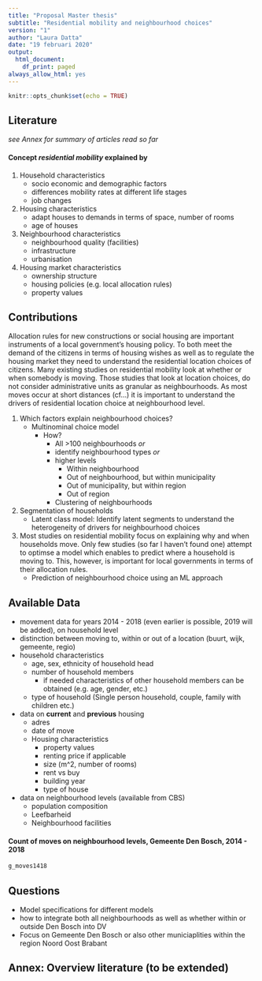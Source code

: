 ---
title: "Proposal Master thesis"
subtitle: "Residential mobility and neighbourhood choices"
version: "1"
author: "Laura Datta"
date: "19 februari 2020"
output:
  html_document:
    df_print: paged
always_allow_html: yes
---

```{r setup, include=FALSE}
knitr::opts_chunk$set(echo = TRUE)
```

## Literature 
*see Annex for summary of articles read so far*

#### Concept *residential mobility* explained by

1. Household characteristics
    + socio economic and demographic factors
    + differences mobility rates at different life stages
    + job changes
1. Housing characteristics
    + adapt houses to demands in terms of space, number of rooms
    + age of houses
1. Neighbourhood characteristics
    + neighbourhood quality (facilities)
    + infrastructure
    + urbanisation
1. Housing market characteristics
    + ownership structure
    + housing policies (e.g. local allocation rules)
    + property values
    
## Contributions

Allocation rules for new constructions or social housing are important instruments of a local government's housing policy. To both meet the demand of the citizens in terms of housing wishes as well as to regulate the housing market they need to understand the residential location choices of citizens. Many existing studies on residential mobility look at whether or when somebody is moving. Those studies that look at location choices, do not consider administrative units as granular as neighbourhoods. As most moves occur at short distances (cf...) it is important to understand the drivers of residential location choice at neighbourhood level.

1. Which factors explain neighbourhood choices?
    +   Multinominal choice model
        + How? 
            + All >100 neighbourhoods *or*
            + identify neighbourhood types *or* 
            + higher levels
                + Within neighbourhood
                + Out of neighbourhood, but within municipality
                + Out of municipality, but within region
                + Out of region
            + Clustering of neighbourhoods
                
1. Segmentation of households
    + Latent class model: Identify latent segments to understand the heterogeneity of drivers for neighbourhood choices

1. Most studies on residential mobility focus on explaining why and when households move. Only few studies (so far I haven't found one) attempt to optimse a model which enables to predict where a household is moving to. This, however, is important for local governments in terms of their allocation rules.
    + Prediction of neighbourhood choice using an ML approach

## Available Data

+ movement data for years 2014 - 2018 (even earlier is possible, 2019 will be added), on household level
+ distinction between moving to, within or out of a location (buurt, wijk, gemeente, regio)
+ household characteristics
    + age, sex, ethnicity of household head
    + number of household members
       + if needed characteristics of other household members can be obtained (e.g. age, gender, etc.)
    + type of household (Single person household, couple, family with children etc.)
+ data on **current** and **previous** housing
    + adres
    + date of move
    + Housing characteristics
        + property values
        + renting price if applicable
        + size (m^2, number of rooms)
        + rent vs buy
        + building year
        + type of house
+ data on neighbourhood levels (available from CBS)
    + population composition
    + Leefbarheid
    + Neighbourhood facilities
    
#### Count of moves on neighbourhood levels, Gemeente Den Bosch, 2014 - 2018
```{r, echo = F}
g_moves1418
```

## Questions
+ Model specifications for different models
+ how to integrate both all neighbourhoods as well as whether within or outside Den Bosch into DV
+ Focus on Gemeente Den Bosch or also other municiaplities within the region Noord Oost Brabant


## Annex: Overview literature (to be extended)
